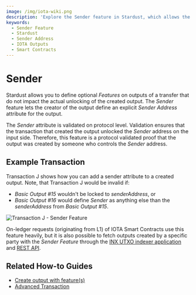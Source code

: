 ```yaml
---
image: /img/iota-wiki.png
description: 'Explore the Sender feature in Stardust, which allows the creator of an output to define an explicit Sender Address attribute, providing a protocol-validated proof of output creation.'
keywords:
  - Sender Feature
  - Stardust
  - Sender Address
  - IOTA Outputs
  - Smart Contracts
---
```


# Sender

Stardust allows you to define optional _Features_ on outputs of a transfer that do not impact the actual unlocking of
the created output. The _Sender_ feature lets the creator of the output define an explicit _Sender Address_ attribute
for the output.

The _Sender_ attribute is validated on protocol level. Validation ensures that the transaction that created the output
unlocked the _Sender_ address on the input side. Therefore, this feature is a protocol validated proof that the output
was created by someone who controls the _Sender_ address.

## Example Transaction

Transaction J shows how you can add a sender attribute to a created output. Note, that Transaction J would be invalid
if:

- _Basic Output #15_ wouldn't be locked to _senderAddress_, or
- _Basic Output #16_ would define _Sender_ as anything else than the _senderAddress_ from _Basic Output #15_.

![Transaction J - Sender Feature](/img/stardust_explanations/stardust_ledger_anatomy/simple_transaction/tx_J.svg)

On-ledger requests (originating from L1) of IOTA Smart Contracts use this feature heavily, but it is also possible to
fetch outputs created by a specific party with the _Sender Feature_ through the
[INX UTXO indexer application](https://github.com/gohornet/inx-indexer) and
[REST API](https://wiki.iota.org/shimmer/tips/tips/TIP-0026/).

## Related How-to Guides

- [Create output with feature(s)](/iota-sdk/how-tos/outputs/features/)
- [Advanced Transaction](/iota-sdk/how-tos/advanced-transactions/advanced-transaction/)
